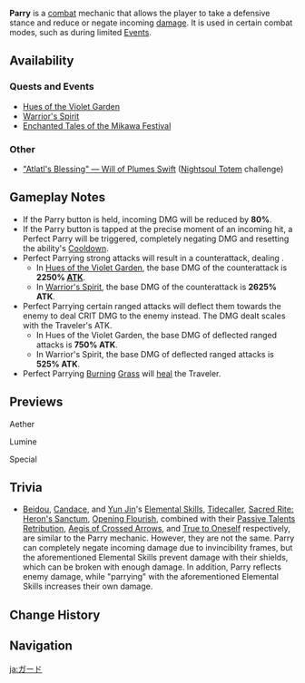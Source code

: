 {{Terminology Infobox
|image = Icon Parry.png
|type  = Combat
|type2 = Game Systems
}}
'''Parry''' is a [[combat]] mechanic that allows the player to take a defensive stance and reduce or negate incoming [[damage]]. It is used in certain combat modes, such as during limited [[Event]]s.

==Availability==
===Quests and Events===
* [[Hues of the Violet Garden/Clash of Lone Blades|Hues of the Violet Garden]]
* [[Warrior's Spirit]]
* [[Enchanted Tales of the Mikawa Festival/Story|Enchanted Tales of the Mikawa Festival]]<!--As Though Caught in a Dream; As Though Surrounded By Thunder-->

===Other===
* [["Atlatl's Blessing"|"Atlatl's Blessing" &mdash; Will of Plumes Swift]] ([[Nightsoul Totem]] challenge)

==Gameplay Notes==
* If the Parry button is held, incoming DMG will be reduced by '''80%'''.
* If the Parry button is tapped at the precise moment of an incoming hit, a Perfect Parry will be triggered, completely negating DMG and resetting the ability's [[Cooldown]].
* Perfect Parrying strong attacks will result in a counterattack, dealing {{Color|Physical CRIT DMG}}.
** In [[Hues of the Violet Garden]], the base DMG of the counterattack is '''2250% [[ATK]]'''.
** In [[Warrior's Spirit]], the base DMG of the counterattack is '''2625% ATK'''.
* Perfect Parrying certain ranged attacks will deflect them towards the enemy to deal CRIT DMG to the enemy instead. The DMG dealt scales with the Traveler's ATK.
** In Hues of the Violet Garden, the base DMG of deflected ranged attacks is '''750% ATK'''.
** In Warrior's Spirit, the base DMG of deflected ranged attacks is '''525% ATK'''.
* Perfect Parrying [[Burning]] [[Grass]] will [[heal]] the Traveler.

==Previews==
;Aether
{{Preview
|file1=Parry Preview Hold Aether
|caption1=Hold

|file2=Parry Preview Perfect Aether
|caption2=Perfect Parry against regular attacks

|file3=Sangonomiya Cohort Event Stab 2
|caption3=Perfect Parry against strong attacks
}}

;Lumine
{{Preview
|file1=Parry Preview Hold Lumine
|caption1=Hold

|file2=Parry Preview Perfect Lumine
|caption2=Perfect Parry against regular attacks

|file3=Parry Preview Counterattack Lumine
|caption3=Perfect Parry against strong attacks
}}

;Special
{{Preview
|file1=Electro Kairagi Event Blade Waves 2
|caption1=Perfect Parry against [[Kairagi: Dancing Thunder]]'s ranged attack

|file2=Taroumaru Thunderblades 2
|caption2=Perfect Parry against [[Taroumaru]]'s ranged attack

|file3=Maguu Kenki Event Blustering Blade 2
|caption3=Perfect Parry against [[Maguu Kenki]]'s ranged attack

|file4=Parry Preview Heal
|caption4=Healing by Perfect Parrying grass
}}

==Trivia==
* [[Beidou]], [[Candace]], and [[Yun Jin]]'s [[Elemental Skill]]s, [[Tidecaller]], [[Sacred Rite: Heron's Sanctum]], [[Opening Flourish]], combined with their [[Passive Talent]]s [[Retribution]], [[Aegis of Crossed Arrows]], and [[True to Oneself]] respectively, are similar to the Parry mechanic. However, they are not the same. Parry can completely negate incoming damage due to invincibility frames, but the aforementioned Elemental Skills prevent damage with their shields, which can be broken with enough damage. In addition, Parry reflects enemy damage, while "parrying" with the aforementioned Elemental Skills increases their own damage.

==Change History==
{{Change History|2.6}}

==Navigation==
{{Combat Navbox|Combat}}

[[ja:ガード]]